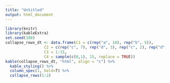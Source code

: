 ```yaml
---
title: "Untitled"
output: html_document
---
```


```r
library(knitr)
library(kableExtra)
set.seed(100)
collapse_rows_dt <- data.frame(C1 = c(rep("a", 10), rep("b", 5)),
                 C2 = c(rep("c", 7), rep("d", 3), rep("c", 2), rep("d", 3)),
                 C3 = 1:15,
                 C4 = sample(c(0,1), 15, replace = TRUE))
kable(collapse_rows_dt, "html", align = "c") %>%
  kable_styling() %>%
  column_spec(1, bold=T) %>%
  collapse_rows(1:2)
```
